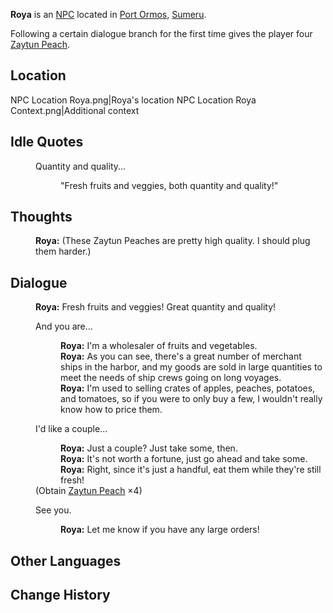 {{Meta
<!-- Remove this template after adding the missing info -->
|missing_NPC_profile  = yes
}}
{{Character Infobox
|type             = NPC
|image            = NPC Roya.png
|realname         = <!-- Optional, if different from in-game name -->
|deceased         = <!-- Past (for deceased prior to events of the game) or free response -->
|region           = Sumeru
|location         = <!-- Where the character appears, if different from Region -->
|affiliation      = 
|title            = Fresh Produce Vendor

|ancestry         = <!-- Clan/family -->
|father           = 
|mother           = 
|spouse           = 
|sibling          = 
|child            = 
|relative         = 

|voiceEN          = 
|voiceCN          = 
|voiceJP          = 
|dialoguereward   = {{Card|Zaytun Peach|4}}
}}
'''Roya''' is an [[NPC]] located in [[Port Ormos]], [[Sumeru]].

Following a certain dialogue branch for the first time gives the player four [[Zaytun Peach]].

==Location==
<gallery>
NPC Location Roya.png|Roya's location
NPC Location Roya Context.png|Additional context
</gallery>
<!--
==Profile==
Detailed story/lore information goes here.
''(To be added.)''

===Personality===
''(To be added.)''

===Appearance===
Keep appearance section short and concise. Limit to 2 paragraphs with 3-4 sentences each.
''(To be added.)''

==Quests and Events==
{{Quests and Events}}
-->
==Idle Quotes==
{{Dialogue start}}
:{{DIcon|Idle}} Quantity and quality...
::{{A|VO Roya 01.ogg}} "Fresh fruits and veggies, both quantity and quality!"
{{Dialogue end}}

==Thoughts==
{{All Schemes to Know Explanation|name=Roya}}
{{Dialogue start}}
:{{A|VO Roya All Schemes to Know 01.ogg}} '''Roya:''' (These Zaytun Peaches are pretty high quality. I should plug them harder.)
{{Dialogue end}}

==Dialogue==
{{Dialogue start}}
:'''Roya:''' Fresh fruits and veggies! Great quantity and quality!
:{{DIcon}} And you are...
::'''Roya:''' I'm a wholesaler of fruits and vegetables.
::'''Roya:''' As you can see, there's a great number of merchant ships in the harbor, and my goods are sold in large quantities to meet the needs of ship crews going on long voyages.
::'''Roya:''' I'm used to selling crates of apples, peaches, potatoes, and tomatoes, so if you were to only buy a few, I wouldn't really know how to price them.
:{{DIcon|Reward}} I'd like a couple...
::'''Roya:''' Just a couple? Just take some, then.
::'''Roya:''' It's not worth a fortune, just go ahead and take some.
::'''Roya:''' Right, since it's just a handful, eat them while they're still fresh!
:;(Obtain [[Zaytun Peach]] ×4)
:{{DIcon}} See you.
::'''Roya:''' Let me know if you have any large orders!
{{Dialogue end}}
<!--
==Event Dialogue==
===Event Name===
{{Dialogue start}}
:'''{{subst:PAGENAME}}:'''
{{Dialogue end}}

==Trivia==
*
-->
==Other Languages==
{{Other Languages
|default_hidden = 1
|en      = Roya
|zhs     = 罗娅
|zhs_rm  = Luóyà
|zht     = 羅婭
|zht_rm  = Luóyà
|ja      = ローヤ
|ja_rm   = Rooya
|ko      = 로야
|ko_rm   = Roya
|es      = Roya
|fr      = Roya
|ru      = Ройя
|th      = Roya
|vi      = Roya
|de      = Roya
|id      = Roya
|pt      = Roya
|tr      = Roya
|it      = Roya
}}

==Change History==
{{Change History|3.0}}
<!--
==References==
{{Reflist}}
-->